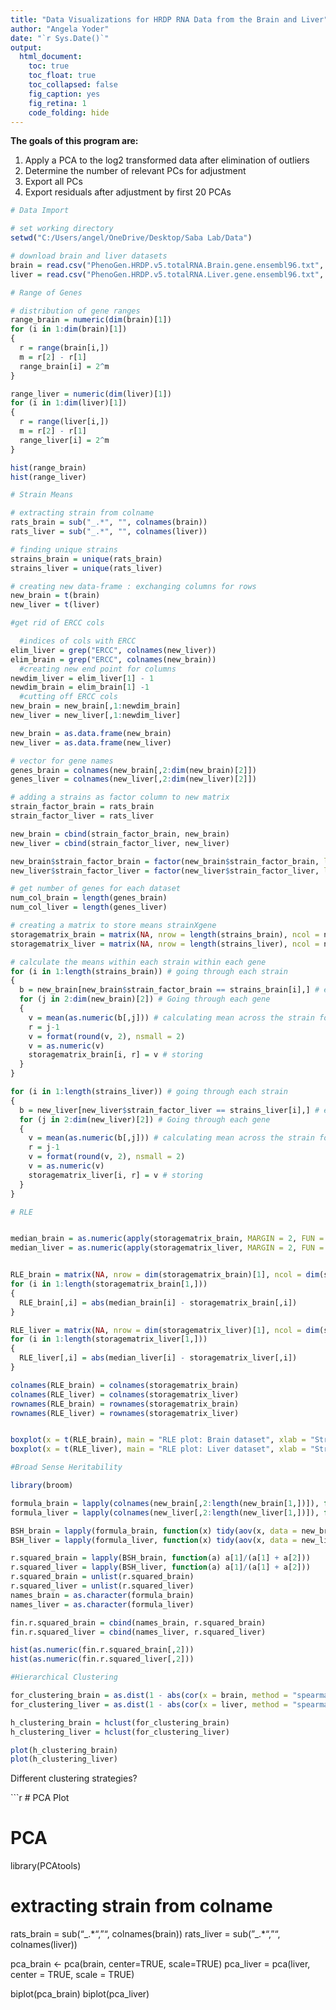 ```yaml
---
title: "Data Visualizations for HRDP RNA Data from the Brain and Liver"
author: "Angela Yoder"
date: "`r Sys.Date()`"
output:
  html_document:
    toc: true
    toc_float: true
    toc_collapsed: false
    fig_caption: yes
    fig_retina: 1 
    code_folding: hide
---
```


**The goals of this program are:**

1. Apply a PCA to the log2 transformed data after elimination of outliers
2. Determine the number of relevant PCs for adjustment
3. Export all PCs
4. Export residuals after adjustment by first 20 PCAs

```r
# Data Import

# set working directory
setwd("C:/Users/angel/OneDrive/Desktop/Saba Lab/Data")

# download brain and liver datasets
brain = read.csv("PhenoGen.HRDP.v5.totalRNA.Brain.gene.ensembl96.txt", header = T, sep = "\t")
liver = read.csv("PhenoGen.HRDP.v5.totalRNA.Liver.gene.ensembl96.txt", header = T, sep = "\t")
```

```r

# Range of Genes

# distribution of gene ranges
range_brain = numeric(dim(brain)[1])
for (i in 1:dim(brain)[1])
{
  r = range(brain[i,])
  m = r[2] - r[1]
  range_brain[i] = 2^m
}

range_liver = numeric(dim(liver)[1])
for (i in 1:dim(liver)[1])
{
  r = range(liver[i,])
  m = r[2] - r[1]
  range_liver[i] = 2^m
}

hist(range_brain)
hist(range_liver)

```

```r

# Strain Means

# extracting strain from colname
rats_brain = sub("_.*", "", colnames(brain))
rats_liver = sub("_.*", "", colnames(liver))

# finding unique strains
strains_brain = unique(rats_brain)
strains_liver = unique(rats_liver)

# creating new data-frame : exchanging columns for rows
new_brain = t(brain)
new_liver = t(liver)

#get rid of ERCC cols

  #indices of cols with ERCC
elim_liver = grep("ERCC", colnames(new_liver))
elim_brain = grep("ERCC", colnames(new_brain))
  #creating new end point for columns
newdim_liver = elim_liver[1] - 1
newdim_brain = elim_brain[1] -1
  #cutting off ERCC cols
new_brain = new_brain[,1:newdim_brain]
new_liver = new_liver[,1:newdim_liver]

new_brain = as.data.frame(new_brain)
new_liver = as.data.frame(new_liver)

# vector for gene names
genes_brain = colnames(new_brain[,2:dim(new_brain)[2]])
genes_liver = colnames(new_liver[,2:dim(new_liver)[2]])

# adding a strains as factor column to new matrix
strain_factor_brain = rats_brain
strain_factor_liver = rats_liver

new_brain = cbind(strain_factor_brain, new_brain)
new_liver = cbind(strain_factor_liver, new_liver)

new_brain$strain_factor_brain = factor(new_brain$strain_factor_brain, levels = strains_brain)
new_liver$strain_factor_liver = factor(new_liver$strain_factor_liver, levels = strains_liver)

# get number of genes for each dataset
num_col_brain = length(genes_brain) 
num_col_liver = length(genes_liver) 

# creating a matrix to store means strainXgene
storagematrix_brain = matrix(NA, nrow = length(strains_brain), ncol = num_col_brain, dimnames = list(strains_brain, genes_brain)) 
storagematrix_liver = matrix(NA, nrow = length(strains_liver), ncol = num_col_liver, dimnames = list(strains_liver, genes_liver))

# calculate the means within each strain within each gene
for (i in 1:length(strains_brain)) # going through each strain
{
  b = new_brain[new_brain$strain_factor_brain == strains_brain[i],] # extracting the rows where strain matches
  for (j in 2:dim(new_brain)[2]) # Going through each gene
  {
    v = mean(as.numeric(b[,j])) # calculating mean across the strain for each gene
    r = j-1
    v = format(round(v, 2), nsmall = 2)
    v = as.numeric(v)
    storagematrix_brain[i, r] = v # storing
  }
}

for (i in 1:length(strains_liver)) # going through each strain
{
  b = new_liver[new_liver$strain_factor_liver == strains_liver[i],] # extracting the rows where strain matches
  for (j in 2:dim(new_liver)[2]) # Going through each gene
  {
    v = mean(as.numeric(b[,j])) # calculating mean across the strain for each gene
    r = j-1
    v = format(round(v, 2), nsmall = 2)
    v = as.numeric(v)
    storagematrix_liver[i, r] = v # storing
  }
}

# RLE


median_brain = as.numeric(apply(storagematrix_brain, MARGIN = 2, FUN = median))
median_liver = as.numeric(apply(storagematrix_liver, MARGIN = 2, FUN = median))


RLE_brain = matrix(NA, nrow = dim(storagematrix_brain)[1], ncol = dim(storagematrix_brain)[2])
for (i in 1:length(storagematrix_brain[1,]))
{
  RLE_brain[,i] = abs(median_brain[i] - storagematrix_brain[,i])
}

RLE_liver = matrix(NA, nrow = dim(storagematrix_liver)[1], ncol = dim(storagematrix_liver)[2])
for (i in 1:length(storagematrix_liver[1,]))
{
  RLE_liver[,i] = abs(median_liver[i] - storagematrix_liver[,i])
}

colnames(RLE_brain) = colnames(storagematrix_brain)
colnames(RLE_liver) = colnames(storagematrix_liver)
rownames(RLE_brain) = rownames(storagematrix_brain)
rownames(RLE_liver) = rownames(storagematrix_liver)


boxplot(x = t(RLE_brain), main = "RLE plot: Brain dataset", xlab = "Strain")
boxplot(x = t(RLE_liver), main = "RLE plot: Liver dataset", xlab = "Strain")

```

```r

#Broad Sense Heritability

library(broom)

formula_brain = lapply(colnames(new_brain[,2:length(new_brain[1,])]), function (x) as.formula(paste(x, " ~ strain_factor_brain")))
formula_liver = lapply(colnames(new_liver[,2:length(new_liver[1,])]), function (x) as.formula(paste(x, " ~ strain_factor_liver")))

BSH_brain = lapply(formula_brain, function(x) tidy(aov(x, data = new_brain))$sumsq)
BSH_liver = lapply(formula_liver, function(x) tidy(aov(x, data = new_liver))$sumsq)

r.squared_brain = lapply(BSH_brain, function(a) a[1]/(a[1] + a[2]))
r.squared_liver = lapply(BSH_liver, function(a) a[1]/(a[1] + a[2]))
r.squared_brain = unlist(r.squared_brain)
r.squared_liver = unlist(r.squared_liver)
names_brain = as.character(formula_brain)
names_liver = as.character(formula_liver)

fin.r.squared_brain = cbind(names_brain, r.squared_brain)
fin.r.squared_liver = cbind(names_liver, r.squared_liver)

hist(as.numeric(fin.r.squared_brain[,2]))
hist(as.numeric(fin.r.squared_liver[,2]))
```

```r

#Hierarchical Clustering

for_clustering_brain = as.dist(1 - abs(cor(x = brain, method = "spearman")))
for_clustering_liver = as.dist(1 - abs(cor(x = liver, method = "spearman")))

h_clustering_brain = hclust(for_clustering_brain)
h_clustering_liver = hclust(for_clustering_liver)

plot(h_clustering_brain)
plot(h_clustering_liver)

```

Different clustering strategies?

```r

# PCA Plot

# PCA
library(PCAtools)

# extracting strain from colname
rats_brain = sub("_.*", "", colnames(brain))
rats_liver = sub("_.*", "", colnames(liver))

pca_brain <- pca(brain, center=TRUE, scale=TRUE)
pca_liver = pca(liver, center = TRUE, scale = TRUE)

biplot(pca_brain)
biplot(pca_liver)
